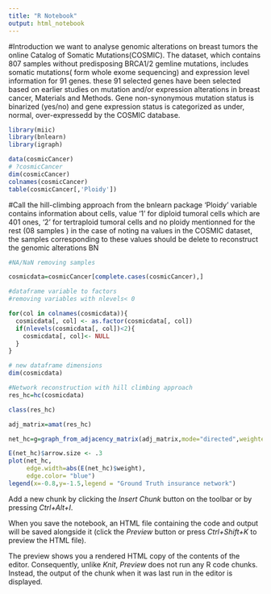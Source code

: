 ```yaml
---
title: "R Notebook"
output: html_notebook
---
```


#Introduction
we want to analyse genomic alterations on breast tumors the online Catalog of Somatic Mutations(COSMIC). The dataset, which contains 807 samples without predisposing BRCA1/2 gemline mutations, includes somatic mutations( form whole exome sequencing) and expression level information for 91 genes. these 91 selected genes have been selected based on earlier studies on mutation and/or expression alterations in breast cancer, Materials and Methods. Gene non-synonymous mutation status is binarized (yes/no) and gene expression status is categorized as under, normal, over-expressedd by the COSMIC database.
```r
library(miic)
library(bnlearn)
library(igraph)

```

```r

data(cosmicCancer)
# ?cosmicCancer
dim(cosmicCancer)
colnames(cosmicCancer)
table(cosmicCancer[,'Ploidy'])
```

#Call the hill-climbing approach from the bnlearn package
'Ploidy' variable contains information about cells, value '1' for diploid tumoral cells which are 401 ones, '2' for tertraploid tumoral cells and no ploidy mentionned for the rest (08 samples )
in the case of noting na values in the COSMIC dataset, the samples corresponding to these values should be delete to reconstruct the genomic alterations BN 
```r

#NA/NaN removing samples 

cosmicdata=cosmicCancer[complete.cases(cosmicCancer),]

#dataframe variable to factors
#removing variables with nlevels< 0

for(col in colnames(cosmicdata)){
  cosmicdata[, col] <- as.factor(cosmicdata[, col])
  if(nlevels(cosmicdata[, col])<2){
    cosmicdata[, col]<- NULL
  }
}

# new dataframe dimensions
dim(cosmicdata)

#Network reconstruction with hill climbing approach
res_hc=hc(cosmicdata)

class(res_hc)
```
```r
adj_matrix=amat(res_hc)

net_hc=g=graph_from_adjacency_matrix(adj_matrix,mode="directed",weighted = T, diag=F)

E(net_hc)$arrow.size <- .3
plot(net_hc,
     edge.width=abs(E(net_hc)$weight),
     edge.color= "blue")
legend(x=-0.8,y=-1.5,legend = "Ground Truth insurance network")
```

Add a new chunk by clicking the *Insert Chunk* button on the toolbar or by pressing *Ctrl+Alt+I*.

When you save the notebook, an HTML file containing the code and output will be saved alongside it (click the *Preview* button or press *Ctrl+Shift+K* to preview the HTML file).

The preview shows you a rendered HTML copy of the contents of the editor. Consequently, unlike *Knit*, *Preview* does not run any R code chunks. Instead, the output of the chunk when it was last run in the editor is displayed.
